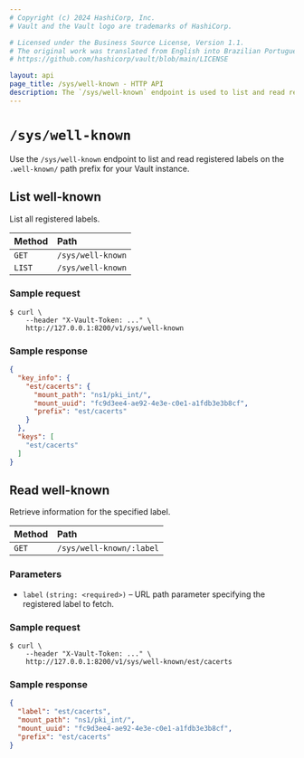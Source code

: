 ```yaml
---
# Copyright (c) 2024 HashiCorp, Inc.
# Vault and the Vault logo are trademarks of HashiCorp.

# Licensed under the Business Source License, Version 1.1.
# The original work was translated from English into Brazilian Portuguese.
# https://github.com/hashicorp/vault/blob/main/LICENSE

layout: api
page_title: /sys/well-known - HTTP API
description: The `/sys/well-known` endpoint is used to list and read registered .well-known labels in Vault.
---
```


# `/sys/well-known`

Use the `/sys/well-known` endpoint to list and read registered labels on the `.well-known/` path prefix for your Vault instance.

## List well-known

List all registered labels.

| Method | Path              |
|:-------|:------------------|
| `GET`  | `/sys/well-known` |
| `LIST` | `/sys/well-known` |

### Sample request

```shell-session
$ curl \
    --header "X-Vault-Token: ..." \
    http://127.0.0.1:8200/v1/sys/well-known
```

### Sample response

```json
{
  "key_info": {
    "est/cacerts": {
      "mount_path": "ns1/pki_int/",
      "mount_uuid": "fc9d3ee4-ae92-4e3e-c0e1-a1fdb3e3b8cf",
      "prefix": "est/cacerts"
    }
  },
  "keys": [
    "est/cacerts"
  ]
}
```

## Read well-known

Retrieve information for the specified label.

| Method | Path                     |
| :----- |:-------------------------|
| `GET`  | `/sys/well-known/:label` |

### Parameters

- `label` `(string: <required>)` – URL path parameter specifying the registered label to fetch.

### Sample request

```shell-session
$ curl \
    --header "X-Vault-Token: ..." \
    http://127.0.0.1:8200/v1/sys/well-known/est/cacerts
```

### Sample response

```json
{
  "label": "est/cacerts",
  "mount_path": "ns1/pki_int/",
  "mount_uuid": "fc9d3ee4-ae92-4e3e-c0e1-a1fdb3e3b8cf",
  "prefix": "est/cacerts"
}
```
